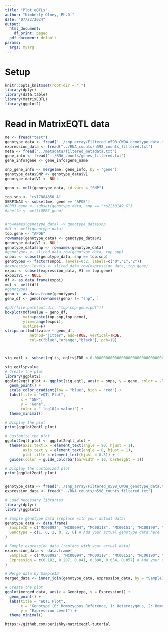 ```yaml
---
title: "Plot eQTLs"
author: "Kimberly Olney, Ph.D."
date: "07/22/2024"
output:
  html_document:
    df_print: paged
  pdf_document: default
params:
  args: myarg
---
```

# Setup
```r
knitr::opts_knit$set(root.dir = ".")
library(dplyr)
library(data.table)
library(MatrixEQTL)
library(ggplot2)
```

# Read in MatrixEQTL data
```r
me <- fread("test")
genotype_data <- fread("../snp_array/Filtered_n598_CWOW_genotype_data.txt")
expression_data <- fread("../RNA_counts/n598_counts_filtered.txt")
meta <- fread("../metadata/filtered_metadata.txt")
gene_info <- fread("../RNA_counts/genes_filtered.txt")
gene_info$gene <- gene_info$gene_name
```

```r
snp_gene_info <- merge(me, gene_info, by = "gene")
genotype_data$SNP <- genotype_data$V1 
genotype_data$V1 <- NULL

geno <- melt(genotype_data, id.vars = "SNP")
```


```r
top.snp <- "rs17884850_A"
SERPINA3 <- subset(me, gene == "APOE")
#GPR3_geno <- subset(genotype_data, snp == "rs2230149_G")
#ahello <- melt(GPR3_geno)


#rownames(genotype_data) -> genotype_data$snp
#df <- melt(genotype_data)
top.gene <- "APOE"
rownames(genotype_data) <- genotype_data$V1
genotype_data$V1 <- NULL
genotype_data$snp <- rownames(genotype_data)
#genotypes <- sliced.data.row(genotype_data, top.snp)
snpoi <- subset(genotype_data, snp == top.snp) 
genotypes <- factor(snpoi, levels=0:2, labels=c("0","1","2"))
#expression.levels <- sliced.data.row(expression_data, top.gene)
expoi <- subset(expression_data, V1 == top.gene)
expoi$V1 <- NULL
df <- as.data.frame(expoi)
mdf <- melt(df)
#genotypes
geno <- as.data.frame(genotypes) 
geno_df <- geno[rownames(geno) != "snp", ]

#pdf(file.path(out.dir, "top-snp-gene.pdf"))
boxplot(mdf$value ~ geno_df,
        main=paste(top.snp,top.gene),
        ylim=range(expoi),
        outline=F)
stripchart(mdf$value ~ geno_df,
           method="jitter", add=TRUE, vertical=TRUE,
           col=c("blue","orange","black"), pch=19) 




```

```r
sig_eqtl <- subset(eqlts, eqlts$FDR < 0.00000000000000000000000000000000000000000000000000000000000000000000000000000000000000000000000000000000000000000000000000000000000000000000000000000000000000000000000000000000000000000000000000000000000000000000000000000000000000000000000000000000000000000000000000000000000000000000000000001)

sig_eqtl$pvalue
# Create the plot
library(ggplot2)
ggplot2eqtl_plot <- ggplot(sig_eqtl, aes(x = snps, y = gene, color = -log10(pvalue))) +
  geom_point() +
  scale_color_gradient(low = "blue", high = "red") +
  labs(title = "eQTL Plot",
       x = "SNP",
       y = "Gene",
       color = "-log10(p-value)") +
  theme_minimal()

# Display the plot
print(ggplot2eqtl_plot)

# Customize the plot
ggplot2eqtl_plot <- ggplot2eqtl_plot +
  theme(axis.text.x = element_text(angle = 90, hjust = 1),
        axis.text.y = element_text(angle = 0, hjust = 1),
        plot.title = element_text(hjust = 0.5)) +
  guides(color = guide_colorbar(barwidth = 10, barheight = 1))

# Display the customized plot
print(ggplot2eqtl_plot)


genotype_data <- fread("../snp_array/Filtered_n598_CWOW_genotype_data.txt")
expression_data <- fread("../RNA_counts/n598_counts_filtered.txt")
```

```r
# Load necessary libraries
library(dplyr)
library(ggplot2)

# Sample genotype data (replace with your actual data)
genotype_data <- data.frame(
  SampleID = c("MC00092", "MC00094", "MC00118", "MC00151", "MC00190", "MC01163"),
  Genotype = c(1, 0, 2, 0, 2, 0) # Add your actual genotype data here
)

# Sample expression data (replace with your actual data)
expression_data <- data.frame(
  SampleID = c("MC00092", "MC00094", "MC00118", "MC00151", "MC00190", "MC01163"),
  Expression = c(0.182, 0.207, 0.041, 0.300, 0.054, 0.057) # Add your actual expression data here
)

# Merge data by SampleID
merged_data <- inner_join(genotype_data, expression_data, by = "SampleID")

# Create the plot
ggplot(merged_data, aes(x = Genotype, y = Expression)) +
  geom_point() +
  labs(title = "eQTL Plot",
       x = "Genotype (0: Homozygous Reference, 1: Heterozygous, 2: Homozygous Alternate)",
       y = "Expression Level") +
  theme_minimal()

https://github.com/perishky/matrixeqtl-tutorial
```
